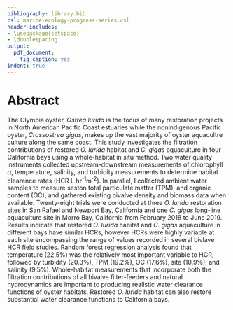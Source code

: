 ```yaml
---
bibliography: library.bib
csl: marine-ecology-progress-series.csl
header-includes: 
- \usepackage{setspace}
- \doublespacing
output:
  pdf_document:
    fig_caption: yes
indent: true
---
```


# Abstract

The Olympia oyster, *Ostrea lurida* is the focus of many restoration projects in North American Pacific Coast estuaries while the nonindigenous Pacific oyster, *Crassostrea gigas*, makes up the vast majority of oyster aquacultre culture along the same coast.
This study investigates the filtration contributions of restored *O. lurida* habitat and *C. gigas* aquaculture in four California bays using a whole-habitat in situ method.
Two water quality instruments collected upstream-downstream measurements of chlorophyll $\alpha$, temperature, salinity, and turbidity measurements to determine habitat clearance rates (HCR L hr^-1^m^-2^).
In parallel, I collected ambient water samples to measure seston total particulate matter (TPM), and organic content (OC), and gathered existing bivalve density and biomass data when available.
Twenty-eight trials were conducted at three *O. lurida* restoration sites in San Rafael and Newport Bay, California and one *C. gigas* long-line aquaculture site in Morro Bay, California from February 2018 to June 2019.
Results indicate that restored *O. lurida* habitat and *C. gigas* aquaculture in different bays have similar HCRs, however HCRs were highly variable at each site encompassing the range of values recorded in several bivlave HCR field studies.
Random forest regression analysis found that temperature (22.5%) was the relatively most important variable to HCR, followed by turbidity (20.3%), TPM (19.2%), OC (17.6%), site (10.9%), and salinity (9.5%).
Whole-habitat measurements that incorporate both the filtration contributions of all bivalve filter-feeders and natural hydrodynamics are important to producing realistic water clearance functions of oyster habitats.
Restored *O. lurida* habitat can also restore substantial water clearance functions to California bays.




